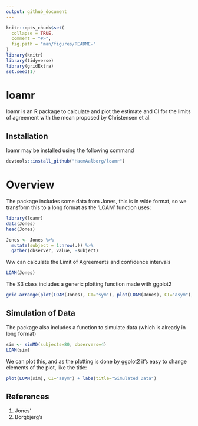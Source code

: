 ```yaml
---
output: github_document
---
```


<!-- README.md is generated from README.Rmd. Please edit that file -->

```r
knitr::opts_chunk$set(
  collapse = TRUE,
  comment = "#>",
  fig.path = "man/figures/README-"
)
library(knitr)
library(tidyverse)
library(gridExtra)
set.seed(1)
```

# loamr
loamr is an R package to calculate and plot the estimate and CI for the limits of agreement with the mean proposed by Christensen et al. 



## Installation
loamr may be installed using the following command
```r
devtools::install_github("HaemAalborg/loamr")
```

# Overview
The package includes some data from Jones, this is in wide format, so we transform this to a long format as the 'LOAM' function uses:

```r
library(loamr)
data(Jones)
head(Jones)

Jones <- Jones %>%
  mutate(subject = 1:nrow(.)) %>%
  gather(observer, value, -subject)
```

Ww can calculate the Limit of Agreements and confidence intervals

```r
LOAM(Jones)
```

The S3 class includes a generic plotting function made with ggplot2

```r
grid.arrange(plot(LOAM(Jones), CI="sym"), plot(LOAM(Jones), CI="asym"), nrow=1)
```

## Simulation of Data
The package also includes a function to simulate data (which is already in long format)

```r
sim <- simMD(subjects=80, observers=4)
LOAM(sim)
```

We can plot this, and as the plotting is done by ggplot2 it's easy to change elements of the plot, like the title:

```r
plot(LOAM(sim), CI="asym") + labs(title="Simulated Data")
```


## References

1. Jones'
2. Borgbjerg's













